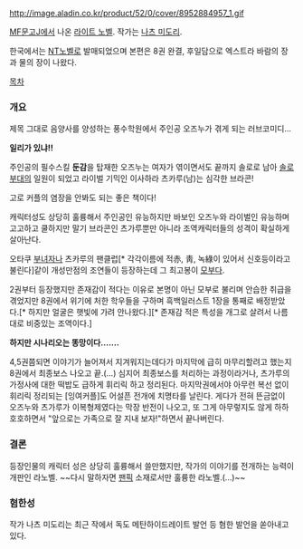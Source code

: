 http://image.aladin.co.kr/product/52/0/cover/8952884957_1.gif

[[MF문고J]]에서 나온 [[라이트 노벨]]. 작가는 [[나츠 미도리]].

한국에서는 [[NT노벨]]로 발매되었으며 본편은 8권 완결, 후일담으로 엑스트라 바람의 장과 물의 장이 나왔다.

[[목차]]
=== 개요 ===
제목 그대로 음양사를 양성하는 풍수학원에서 주인공 오즈누가 겪게 되는 러브코미디...


'''일리가 있냐!!'''


주인공의 필수스킬 '''둔감'''을 탑재한 오즈누는 여자가 엮이면서도 끝까지 솔로로 남아 [[솔로부대]]의 일원이 되었고 라이벌 기믹인 이사하라 츠카루(남)는 심각한 브라콘!

고로 커플의 염장을 안봐도 되는 좋은 책이다!


캐릭터성도 상당히 훌륭해서 주인공인 유능하지만 바보인 오즈누와 라이벌인 유능하며 고고하고 쿨하지만 말기 브라콘인 츠가루뿐만 아니라 조역캐릭터들의 성격이 확실하게 살아난다.

오타쿠 [[부녀자]]나 츠카루의 팬클럽[* 각각이름에 적赤, 靑, 녹綠이 있어서 신호등이라고 불린다]같이 개성만점의 조연들이 등장하는데 그 최고봉이 [[모부]]다.

2권부터 등장했지만 존재감이 적다는 이유로 본명이 아닌 모부로 불리며 안습한 취급을 겪었지만 8권에서 위기에 처한 학우들을 구하며 흑백일러스트 1장을 통째로 배정받았다.[* 하지만 얼굴은 햇빛에 가려 안나왔다.][* 존재감 적은 특성을 개그로 살려서 나름대로 비중있는 조역이다.]

'''하지만 시나리오는 똥망이다…….'''

4,5권쯤되면 이야기가 늘어져서 지겨워지는데다가 마지막에 급히 마무리할려고 했는지 8권에서 최종보스 나오고 끝.(…)
심지어 최종보스를 처리하는 과정이라거나, 츠가루의 가정사에 대한 떡밥도 급하게 휘리릭 하고 정리된다.
마지막권에서야 아무런 복선 없이 휘리릭 정리되는 [잉여커플]도 어설픈 전개에 치명타를 날린다.
게다가 전혀 뜬금없이 오즈누와 츠가루가 이복형제였다는 막장 반전이 나오고, 또 그게 아무렇지도 않게 하하호호하면서
"앞으로는 가족으로 잘 지내 보자!"하면서 끝나버린다.

=== 결론 ===
등장인물의 캐릭터 성은 상당히 훌륭해서 쓸만했지만, 작가의 이야기를 전개하는 능력이 개판인 라노벨.
~~다시 말하자면 [[팬픽]] 소재로서만 훌륭한 라노벨.(…)~~

=== 혐한성 ===

작가 나츠 미도리는 최근 작에서 독도 메탄하이드레이트 발언 등 혐한 발언을 쏟아내고 있다.
